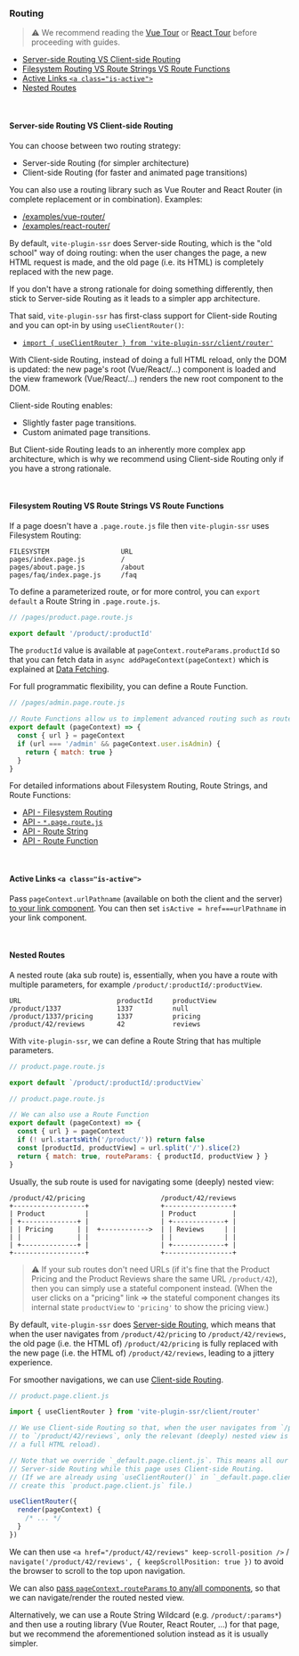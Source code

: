 ### Routing

> :warning: We recommend reading the [Vue Tour](#vue-tour) or [React Tour](#react-tour) before proceeding with guides.

 - [Server-side Routing VS Client-side Routing](#server-side-routing-vs-client-side-routing)
 - [Filesystem Routing VS Route Strings VS Route Functions](#filesystem-routing-vs-route-strings-vs-route-functions)
 - [Active Links `<a class="is-active">`](#active-links-a-classis-active)
 - [Nested Routes](#nested-routes)

<br/>

#### Server-side Routing VS Client-side Routing

You can choose between two routing strategy:
 - Server-side Routing (for simpler architecture)
 - Client-side Routing (for faster and animated page transitions)

You can also use a routing library such as Vue Router and React Router (in complete replacement or in combination). Examples:
 - [/examples/vue-router/](examples/vue-router/)
 - [/examples/react-router/](examples/react-router/)

By default, `vite-plugin-ssr` does Server-side Routing,
which is the "old school" way of doing routing: when the user changes the page,
a new HTML request is made, and the old page (i.e. its HTML) is completely replaced with the new page.

If you don't have a strong rationale for doing something differently, then stick to Server-side Routing as it leads to a simpler app architecture.

That said, `vite-plugin-ssr` has first-class support for Client-side Routing and you can opt-in by using `useClientRouter()`:
 - [`import { useClientRouter } from 'vite-plugin-ssr/client/router'`](#import--useClientRouter--from-vite-plugin-ssrclientrouter)

With Client-side Routing,
instead of doing a full HTML reload,
only the DOM is updated:
the new page's root (Vue/React/...) component is loaded and the view framework (Vue/React/...)
renders the new root component to the DOM.

Client-side Routing enables:
- Slightly faster page transitions.
- Custom animated page transitions.

But Client-side Routing leads to an inherently more complex app architecture,
which is why we recommend using Client-side Routing only if you
have a strong rationale.

<br/>

#### Filesystem Routing VS Route Strings VS Route Functions

If a page doesn't have a `.page.route.js` file then `vite-plugin-ssr` uses Filesystem Routing:

```
FILESYSTEM                  URL
pages/index.page.js         /
pages/about.page.js         /about
pages/faq/index.page.js     /faq
```

To define a parameterized route, or for more control, you can `export default` a Route String in `.page.route.js`.

```js
// /pages/product.page.route.js

export default '/product/:productId'
```

The `productId` value is available at `pageContext.routeParams.productId` so that you can fetch data in `async addPageContext(pageContext)` which is explained at [Data Fetching](#data-fetching).

For full programmatic flexibility, you can define a Route Function.

```js
// /pages/admin.page.route.js

// Route Functions allow us to implement advanced routing such as route guards.
export default (pageContext) => {
  const { url } = pageContext
  if (url === '/admin' && pageContext.user.isAdmin) {
    return { match: true }
  }
}
```

For detailed informations about Filesystem Routing, Route Strings, and Route Functions:
 - [API - Filesystem Routing](#filesystem-routing)
 - [API - `*.page.route.js`](#pageroutejs)
 - [API - Route String](#route-string)
 - [API - Route Function](#route-function)

<br/>

#### Active Links `<a class="is-active">`

Pass `pageContext.urlPathname` (available on both the client and the server)
[to your link component](#pass-pagecontext-to-anyall-components).
You can then set `isActive = href===urlPathname` in your link component.

<br/>

#### Nested Routes

A nested route (aka sub route) is, essentially, when you have a route with multiple parameters,
for example `/product/:productId/:productView`.

```
URL                        productId     productView
/product/1337              1337          null
/product/1337/pricing      1337          pricing
/product/42/reviews        42            reviews
```

With `vite-plugin-ssr`, we can define a Route String that has multiple parameters.

```js
// product.page.route.js

export default `/product/:productId/:productView`
```

```js
// product.page.route.js

// We can also use a Route Function
export default (pageContext) => {
  const { url } = pageContext
  if (! url.startsWith('/product/')) return false
  const [productId, productView] = url.split('/').slice(2)
  return { match: true, routeParams: { productId, productView } }
}
```

Usually, the sub route is used for navigating some (deeply) nested view:

```
/product/42/pricing                   /product/42/reviews
+------------------+                  +-----------------+
| Product          |                  | Product         |
| +--------------+ |                  | +-------------+ |
| | Pricing      | |  +------------>  | | Reviews     | |
| |              | |                  | |             | |
| +--------------+ |                  | +-------------+ |
+------------------+                  +-----------------+
```

> :warning: If your sub routes don't need URLs (if it's fine that the Product Pricing and the Product Reviews share the same URL `/product/42`), then you can simply use a stateful component instead. (When the user clicks on a "pricing" link => the stateful component changes its internal state `productView` to `'pricing'` to show the pricing view.)

By default,
`vite-plugin-ssr` does [Server-side Routing](#server-side-routing-vs-client-side-routing),
which means that when the user navigates from `/product/42/pricing` to `/product/42/reviews`,
the old page (i.e. the HTML of) `/product/42/pricing` is fully replaced with the new page (i.e. the HTML of) `/product/42/reviews`,
leading to a jittery experience.

For smoother navigations, we can use [Client-side Routing](#import--useClientRouter--from-vite-plugin-ssrclientrouter).

```js
// product.page.client.js

import { useClientRouter } from 'vite-plugin-ssr/client/router'

// We use Client-side Routing so that, when the user navigates from `/product/42/pricing`
// to `/product/42/reviews`, only the relevant (deeply) nested view is updated (instead of
// a full HTML reload).

// Note that we override `_default.page.client.js`. This means all our other pages can use
// Server-side Routing while this page uses Client-side Routing.
// (If we are already using `useClientRouter()` in `_default.page.client.js`, then we don't need to
// create this `product.page.client.js` file.)

useClientRouter({
  render(pageContext) {
    /* ... */
  }
})
```

We can then use `<a href="/product/42/reviews" keep-scroll-position />` / `navigate('/product/42/reviews', { keepScrollPosition: true })` to avoid the browser to scroll to the top upon navigation.

We can also [pass `pageContext.routeParams` to any/all components](#pass-pagecontext-to-anyall-components),
so that we can navigate/render the routed nested view.

Alternatively,
we can use a Route String Wildcard (e.g. `/product/:params*`) and then use a routing library (Vue Router, React Router, ...) for that page,
but we recommend the aforementioned solution instead as it is usually simpler.

<br/><br/>


